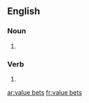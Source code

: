 ==English==

===Noun===
{{head|en|plural}}

# {{plural of|value bet|lang=en}}

===Verb===
{{head|en}}

# {{en-third-person singular of|value bet}}

[[ar:value bets]]
[[fr:value bets]]